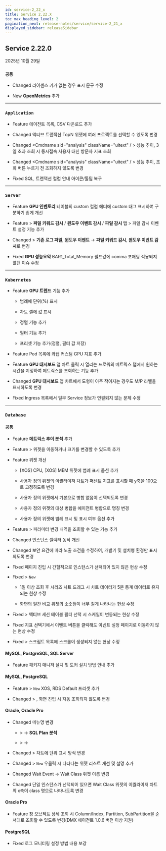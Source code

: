 ```yaml
---
id: service-2_22_x
title: Service 2.22.X
toc_max_heading_level: 2
pagination_next: release-notes/service/service-2_21_x
displayed_sidebar: releaseSidebar
---
```


## Service 2.22.0

2025년 10월 29일

<div class='indentTab'>

### `공통`

- <Status priority='1'>Changed</Status> 라이센스 키가 없는 경우 표시 문구 수정

- <Status priority='1'>New</Status> **OpenMetrics** 추가

---

### `Application` 

- <Status priority='1'>Feature</Status> <Cmdname sid="management" className="uitext" /> 에이전트 목록, CSV 다운로드 추가

- <Status priority='1'>Changed</Status> <Cmdname sid="integratedFlexboard" className="uitext" /> 액티브 트랜잭션 TopN 위젯에 여러 프로젝트를 선택할 수 있도록 변경

- <Status priority='1'>Changed</Status> <Cmdname sid="analysis" className="uitext" / > 성능 추이, 3일 초과 조회 시 동시접속 사용자 대신 방문자 지표 조회

- <Status priority='1'>Changed</Status> <Cmdname sid="analysis" className="uitext" / > 성능 추이, 조회 버튼 누르기 전 조회하지 않도록 변경

- <Status priority='0'>Fixed</Status> <Cmdname sid="side_statistics" className="uitext" /> SQL, 트랜잭션 컬럼 안내 아이콘/툴팁 복구

---

### `Server`

- <Status priority='1'>Feature</Status> **GPU 인벤토리** 테이블의 custom 컬럼 헤더에 custom 태그 표시하여 구분하기 쉽게 개선

- <Status priority='1'>Feature</Status> <Cmdname sid="event_setting" className="uitext" /> &gt; **파일 키워드 감시** / **윈도우 이벤트 감시** / **파일 감시** 탭 &gt; 파일 감시 이벤트 설정 기능 추가

- <Status priority='1'>Changed</Status>  <Cmdname sid="event_setting" className="uitext" /> &gt; **기존 로그 파일**, **윈도우 이벤트** → **파일 키워드 감시**, **윈도우 이벤트 감시**로 변경

- <Status priority='0'>Fixed</Status> **GPU 성능요약** BAR1_Total_Memory 필드값에 comma 포매팅 적용되지 않던 이슈 수정

---

### `Kubernetes`

- <Status priority='1'>Feature</Status> **GPU 트렌드** 기능 추가

    - 범례에 단위(%) 표시

    - 차트 셀에 값 표시

    - 정렬 기능 추가

    - 필터 기능 추가

    - 프리셋 기능 추가(정렬, 필터 값 저장)

- <Status priority='1'>Feature</Status> Pod 목록에 와탭 커스텀 GPU 지표 추가

- <Status priority='1'>Feature</Status> **GPU 대시보드** 맵 차트 클릭 시 열리는 드로워의 메트릭스 탭에서 원하는 시간을 지정하여 메트릭스를 조회하는 기능 추가

- <Status priority='1'>Changed</Status> **GPU 대시보드** 맵 차트에서 도형이 아주 작아지는 경우도 M/P 라벨을 표시하도록 변경

- <Status priority='0'>Fixed</Status> <Cmdname sid="workload" className="uitext" /> Ingress 목록에서 일부 Service 정보가 연결되지 않는 문제 수정

---

### `Database`

#### 공통

- <Status priority='1'>Feature</Status> **메트릭스 추이 분석** 추가

- <Status priority='1'>Feature</Status> <Cmdname sid="side_dashboard" className="uitext" /> &gt; <Cmdname sid="trends_compare" className="uitext" /> 위젯을 이동하거나 크기를 변경할 수 있도록 추가

- <Status priority='1'>Feature</Status> <Cmdname sid="side_dashboard" className="uitext" /> 위젯 개선

    - [XOS] CPU, [XOS] MEM 위젯에 범례 표시 옵션 추가

    - 사용자 정의 위젯의 이퀄라이저 차트가 퍼센트 지표를 표시할 때 y축을 100으로 고정하도록 변경

    - 사용자 정의 위젯에서 기본으로 병합 없음이 선택되도록 변경

    - 사용자 정의 위젯의 대상 병합을 에이전트 병합으로 명칭 변경

    - 사용자 정의 위젯에 범례 표시 및 표시 여부 옵션 추가

- <Status priority='1'>Feature</Status> <Cmdname sid="analysis" className="uitext" /> &gt; <Cmdname sid="db_parameter" className="uitext" /> 파라미터 변경 내역을 조회할 수 있는 기능 추가

- <Status priority='1'>Changed</Status> 인스턴스 셀렉터 동작 개선 

- <Status priority='1'>Changed</Status> <Cmdname sid="side_dbScriptManager" className="uitext" /> 보안 요건에 따라 노출 조건을 수정하여, 개발기 및 설치형 환경만 표시되도록 변경

- <Status priority='0'>Fixed</Status> 페이지 진입 시 간헐적으로 인스턴스가 선택되어 있지 않은 현상 수정

- <Status priority='0'>Fixed</Status> <Cmdname sid="side_dashboard" className="uitext" /> &gt; <Cmdname sid="side_dbMonitoring" className="uitext" /> <code class="newfunc">New</code> 

    - 1일 이상 조회 후 시리즈 차트 드래그 시 차트 데이터가 5분 통계 데이터로 유지되는 현상 수정

    - 화면의 일간 비교 위젯의 소숫점이 너무 길게 나타나는 현상 수정

- <Status priority='0'>Fixed</Status> <Cmdname sid="side_dashboard" className="uitext" /> &gt; <Cmdname sid="side_dbMonitoring" className="uitext" /> 액티브 세션 테이블 필터 선택 시 스케일이 변동되는 현상 수정

- <Status priority='0'>Fixed</Status> <Cmdname sid="side_dashboard" className="uitext" /> 지표 선택기에서 이벤트 버튼을 클릭해도 이벤트 설정 페이지로 이동하지 않는 현상 수정

- <Status priority='0'>Fixed</Status> <Cmdname sid="analysis" className="uitext" /> &gt; <Cmdname sid="side_dbScriptManager" className="uitext" /> 스크립트 목록에 스크롤이 생성되지 않는 현상 수정

#### MySQL, PostgreSQL, SQL Server

- <Status priority='1'>Feature</Status> <Cmdname sid="agent_installation" className="uitext" /> 패키지 매니저 설치 및 도커 설치 방법 안내 추가

#### MySQL, PostgreSQL

- <Status priority='1'>Feature</Status> <Cmdname sid="side_dashboard" className="uitext" /> &gt; <Cmdname sid="side_dbMonitoring" className="uitext" /> <code class="newfunc">New</code> XOS, RDS Default 프리셋 추가

- <Status priority='1'>Changed</Status> <Cmdname sid="side_reportStat" className="uitext" /> &gt; <Cmdname sid="pg_stat" className="uitext" />, <Cmdname sid="side_mysqlStat" className="uitext" /> 화면 진입 시 자동 조회되지 않도록 변경

#### Oracle, Oracle Pro

- <Status priority='1'>Changed</Status> 메뉴명 변경

    - <Cmdname sid="analysis" className="uitext" /> &gt; <Cmdname sid="side_dbSqlAnalysis" className="uitext" /> →  **SQL Plan 분석**

    - <Cmdname sid="analysis" className="uitext" /> &gt; <Cmdname sid="trends_compare" className="uitext" /> → <Cmdname sid="TTL08868" className="uitext" />

- <Status priority='1'>Changed</Status> <Cmdname sid="analysis" className="uitext" /> &gt; <Cmdname sid="side_dbWaitAnalysis" className="uitext" /> 차트에 단위 표시 방식 변경

- <Status priority='1'>Changed</Status> <Cmdname sid="side_dashboard" className="uitext" /> &gt; <Cmdname sid="side_dbMonitoring" className="uitext" /> <code class="newfunc">New</code> 우클릭 시 나타나는 위젯 리스트 개선 및 설명 추가

- <Status priority='1'>Changed</Status> Wait Event → Wait Class 위젯 이름 변경

- <Status priority='1'>Changed</Status> 단일 인스턴스가 선택되어 있으면 Wait Class 위젯의 이퀄라이저 차트의 x축이 class 명으로 나타나도록 변경

#### Oracle Pro

- <Status priority='1'>Feature</Status> <Cmdname sid="TTL06224" className="uitext" />창 오브젝트 상세 조회 시 Column/Index, Partition, SubPartition을 순서대로 조회할 수 있도록 변경(DMX 에이전트 1.0.6 버전 이상 지원)

#### PostgreSQL

- <Status priority='0'>Fixed</Status> 로그 모니터링 설정 방법 내용 보강

</div> 